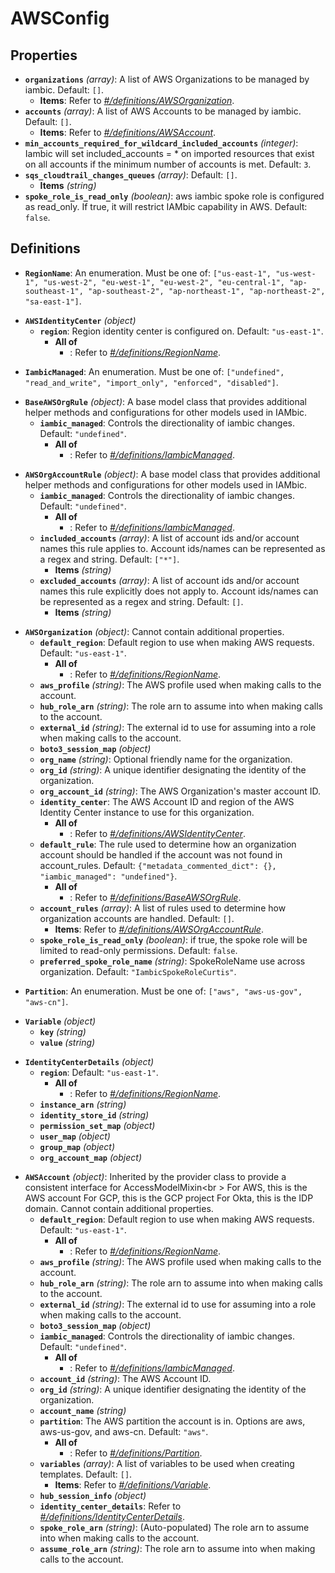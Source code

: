 # AWSConfig

## Properties

- **`organizations`** *(array)*: A list of AWS Organizations to be managed by iambic. Default: `[]`.
  - **Items**: Refer to *[#/definitions/AWSOrganization](#definitions/AWSOrganization)*.
- **`accounts`** *(array)*: A list of AWS Accounts to be managed by iambic. Default: `[]`.
  - **Items**: Refer to *[#/definitions/AWSAccount](#definitions/AWSAccount)*.
- **`min_accounts_required_for_wildcard_included_accounts`** *(integer)*: Iambic will set included_accounts = * on imported resources that exist on all accounts if the minimum number of accounts is met. Default: `3`.
- **`sqs_cloudtrail_changes_queues`** *(array)*: Default: `[]`.
  - **Items** *(string)*
- **`spoke_role_is_read_only`** *(boolean)*: aws iambic spoke role is configured as read_only. If true, it will restrict IAMbic capability in AWS. Default: `false`.
## Definitions


<a id="definitions/RegionName"></a>

- **`RegionName`**: An enumeration. Must be one of: `["us-east-1", "us-west-1", "us-west-2", "eu-west-1", "eu-west-2", "eu-central-1", "ap-southeast-1", "ap-southeast-2", "ap-northeast-1", "ap-northeast-2", "sa-east-1"]`.

<a id="definitions/AWSIdentityCenter"></a>

- **`AWSIdentityCenter`** *(object)*
  - **`region`**: Region identity center is configured on. Default: `"us-east-1"`.
    - **All of**
      - : Refer to *[#/definitions/RegionName](#definitions/RegionName)*.

<a id="definitions/IambicManaged"></a>

- **`IambicManaged`**: An enumeration. Must be one of: `["undefined", "read_and_write", "import_only", "enforced", "disabled"]`.

<a id="definitions/BaseAWSOrgRule"></a>

- **`BaseAWSOrgRule`** *(object)*: A base model class that provides additional helper methods and
configurations for other models used in IAMbic.
  - **`iambic_managed`**: Controls the directionality of iambic changes. Default: `"undefined"`.
    - **All of**
      - : Refer to *[#/definitions/IambicManaged](#definitions/IambicManaged)*.

<a id="definitions/AWSOrgAccountRule"></a>

- **`AWSOrgAccountRule`** *(object)*: A base model class that provides additional helper methods and
configurations for other models used in IAMbic.
  - **`iambic_managed`**: Controls the directionality of iambic changes. Default: `"undefined"`.
    - **All of**
      - : Refer to *[#/definitions/IambicManaged](#definitions/IambicManaged)*.
  - **`included_accounts`** *(array)*: A list of account ids and/or account names this rule applies to. Account ids/names can be represented as a regex and string. Default: `["*"]`.
    - **Items** *(string)*
  - **`excluded_accounts`** *(array)*: A list of account ids and/or account names this rule explicitly does not apply to. Account ids/names can be represented as a regex and string. Default: `[]`.
    - **Items** *(string)*

<a id="definitions/AWSOrganization"></a>

- **`AWSOrganization`** *(object)*: Cannot contain additional properties.
  - **`default_region`**: Default region to use when making AWS requests. Default: `"us-east-1"`.
    - **All of**
      - : Refer to *[#/definitions/RegionName](#definitions/RegionName)*.
  - **`aws_profile`** *(string)*: The AWS profile used when making calls to the account.
  - **`hub_role_arn`** *(string)*: The role arn to assume into when making calls to the account.
  - **`external_id`** *(string)*: The external id to use for assuming into a role when making calls to the account.
  - **`boto3_session_map`** *(object)*
  - **`org_name`** *(string)*: Optional friendly name for the organization.
  - **`org_id`** *(string)*: A unique identifier designating the identity of the organization.
  - **`org_account_id`** *(string)*: The AWS Organization's master account ID.
  - **`identity_center`**: The AWS Account ID and region of the AWS Identity Center instance to use for this organization.
    - **All of**
      - : Refer to *[#/definitions/AWSIdentityCenter](#definitions/AWSIdentityCenter)*.
  - **`default_rule`**: The rule used to determine how an organization account should be handled if the account was not found in account_rules. Default: `{"metadata_commented_dict": {}, "iambic_managed": "undefined"}`.
    - **All of**
      - : Refer to *[#/definitions/BaseAWSOrgRule](#definitions/BaseAWSOrgRule)*.
  - **`account_rules`** *(array)*: A list of rules used to determine how organization accounts are handled. Default: `[]`.
    - **Items**: Refer to *[#/definitions/AWSOrgAccountRule](#definitions/AWSOrgAccountRule)*.
  - **`spoke_role_is_read_only`** *(boolean)*: if true, the spoke role will be limited to read-only permissions. Default: `false`.
  - **`preferred_spoke_role_name`** *(string)*: SpokeRoleName use across organization. Default: `"IambicSpokeRoleCurtis"`.

<a id="definitions/Partition"></a>

- **`Partition`**: An enumeration. Must be one of: `["aws", "aws-us-gov", "aws-cn"]`.

<a id="definitions/Variable"></a>

- **`Variable`** *(object)*
  - **`key`** *(string)*
  - **`value`** *(string)*

<a id="definitions/IdentityCenterDetails"></a>

- **`IdentityCenterDetails`** *(object)*
  - **`region`**: Default: `"us-east-1"`.
    - **All of**
      - : Refer to *[#/definitions/RegionName](#definitions/RegionName)*.
  - **`instance_arn`** *(string)*
  - **`identity_store_id`** *(string)*
  - **`permission_set_map`** *(object)*
  - **`user_map`** *(object)*
  - **`group_map`** *(object)*
  - **`org_account_map`** *(object)*

<a id="definitions/AWSAccount"></a>

- **`AWSAccount`** *(object)*: Inherited by the provider class to provide a consistent interface for AccessModelMixin<br \>  For AWS, this is the AWS account
For GCP, this is the GCP project
For Okta, this is the IDP domain. Cannot contain additional properties.
  - **`default_region`**: Default region to use when making AWS requests. Default: `"us-east-1"`.
    - **All of**
      - : Refer to *[#/definitions/RegionName](#definitions/RegionName)*.
  - **`aws_profile`** *(string)*: The AWS profile used when making calls to the account.
  - **`hub_role_arn`** *(string)*: The role arn to assume into when making calls to the account.
  - **`external_id`** *(string)*: The external id to use for assuming into a role when making calls to the account.
  - **`boto3_session_map`** *(object)*
  - **`iambic_managed`**: Controls the directionality of iambic changes. Default: `"undefined"`.
    - **All of**
      - : Refer to *[#/definitions/IambicManaged](#definitions/IambicManaged)*.
  - **`account_id`** *(string)*: The AWS Account ID.
  - **`org_id`** *(string)*: A unique identifier designating the identity of the organization.
  - **`account_name`** *(string)*
  - **`partition`**: The AWS partition the account is in. Options are aws, aws-us-gov, and aws-cn. Default: `"aws"`.
    - **All of**
      - : Refer to *[#/definitions/Partition](#definitions/Partition)*.
  - **`variables`** *(array)*: A list of variables to be used when creating templates. Default: `[]`.
    - **Items**: Refer to *[#/definitions/Variable](#definitions/Variable)*.
  - **`hub_session_info`** *(object)*
  - **`identity_center_details`**: Refer to *[#/definitions/IdentityCenterDetails](#definitions/IdentityCenterDetails)*.
  - **`spoke_role_arn`** *(string)*: (Auto-populated) The role arn to assume into when making calls to the account.
  - **`assume_role_arn`** *(string)*: The role arn to assume into when making calls to the account.
